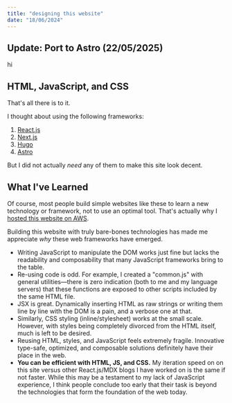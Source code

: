 ```yaml
---
title: "designing this website"
date: "18/06/2024"
---
```


## Update: Port to Astro (<span class="date">22/05/2025</span>)

hi

## HTML, JavaScript, and CSS

That's all there is to it.

I thought about using the following frameworks:

1.  [React.js](https://react.dev/)
2.  [Next.js](https://nextjs.org/)
3.  [Hugo](https://gohugo.io/)
4.  [Astro](https://astro.build/)

But I did not actually _need_ any of them to make this site look decent.

## What I've Learned

Of course, most people build simple websites like these to learn a new technology or framework, not to use an optimal tool. That's actually why I [hosted this website on AWS](/posts/software/from-github-pages-to-aws.html).

Building this website with truly bare-bones technologies has made me appreciate _why_ these web frameworks have emerged.

- Writing JavaScript to manipulate the DOM works just fine but lacks the readability and composability that many JavaScript frameworks bring to the table.
- Re-using code is odd. For example, I created a "common.js" with general utilities—there is zero indication (both to me and my language servers) that these functions are exposed to other scripts included by the same HTML file.
- JSX is great. Dynamically inserting HTML as raw strings or writing them line by line with the DOM is a pain, and a verbose one at that.
- Similarly, CSS styling (inline/stylesheet) works at the small scale. However, with styles being completely divorced from the HTML itself, much is left to be desired.
- Reusing HTML, styles, and JavaScript feels extremely fragile. Innovative type-safe, optimized, and composable solutions definitely have their place in the web.
- **You can be efficient with HTML, JS, and CSS.** My iteration speed on on this site versus other React.js/MDX blogs I have worked on is the same if not faster. While this may be a testament to my lack of JavaScript experience, I think people conclude too early that their task is beyond the technologies that form the foundation of the web today.
